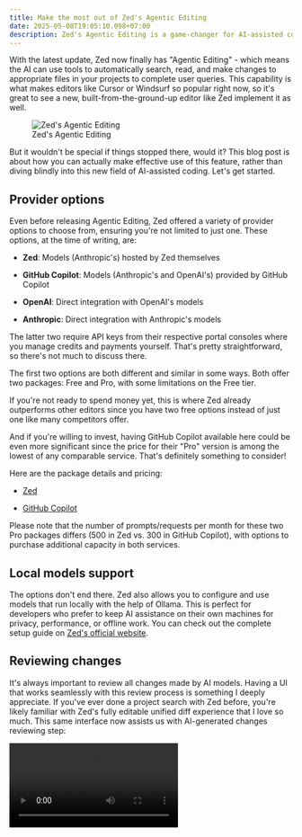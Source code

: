 ```yaml
---
title: Make the most out of Zed's Agentic Editing
date: 2025-05-08T19:05:10.098+07:00
description: Zed's Agentic Editing is a game-changer for AI-assisted coding. Here's how to effectively use it.
---
```


With the latest update, Zed now finally has "Agentic Editing" - which means the AI can use tools to automatically search, read, and make changes to appropriate files in your projects to complete user queries. This capability is what makes editors like Cursor or Windsurf so popular right now, so it's great to see a new, built-from-the-ground-up editor like Zed implement it as well.

<figure class="extended-pt">
  <div class="extended-wrapper">
    <Image src={agenticEditing} class="shadow-xl" alt="Zed's Agentic Editing" />
  </div>
  <figcaption class="text-center">
    Zed's Agentic Editing
  </figcaption>
</figure>

But it wouldn't be special if things stopped there, would it? This blog post is about how you can actually make effective use of this feature, rather than diving blindly into this new field of AI-assisted coding. Let's get started.

## Provider options

Even before releasing Agentic Editing, Zed offered a variety of provider options to choose from, ensuring you're not limited to just one. These options, at the time of writing, are:

- **Zed**: Models (Anthropic's) hosted by Zed themselves

- **GitHub Copilot**: Models (Anthropic's and OpenAI's) provided by GitHub Copilot

- **OpenAI**: Direct integration with OpenAI's models

- **Anthropic**: Direct integration with Anthropic's models

The latter two require API keys from their respective portal consoles where you manage credits and payments yourself. That's pretty straightforward, so there's not much to discuss there.

The first two options are both different and similar in some ways. Both offer two packages: Free and Pro, with some limitations on the Free tier.

If you're not ready to spend money yet, this is where Zed already outperforms other editors since you have two free options instead of just one like many competitors offer.

And if you're willing to invest, having GitHub Copilot available here could be even more significant since the price for their "Pro" version is among the lowest of any comparable service. That's definitely something to consider!

Here are the package details and pricing:

- [Zed](https://zed.dev/pricing)

- [GitHub Copilot](https://github.com/features/copilot/plans)

Please note that the number of prompts/requests per month for these two Pro packages differs (500 in Zed vs. 300 in GitHub Copilot), with options to purchase additional capacity in both services.

## Local models support

The options don't end there. Zed also allows you to configure and use models that run locally with the help of Ollama. This is perfect for developers who prefer to keep AI assistance on their own machines for privacy, performance, or offline work. You can check out the complete setup guide on [Zed's official website](https://zed.dev/docs/ai/custom-api-keys#ollama).

## Reviewing changes

It's always important to review all changes made by AI models. Having a UI that works seamlessly with this review process is something I deeply appreciate. If you've ever done a project search with Zed before, you're likely familiar with Zed's fully editable unified diff experience that I love so much. This same interface now assists us with AI-generated changes reviewing step:

<Video client:idle src={review} extended videoClass="rounded shadow-lg" />

## Wrapping up

Zed's implementation of Agentic Editing, combined with its flexible provider options and excellent review interface, makes it a strong contender in the increasingly competitive space of AI-assisted coding editors. Whether you're privacy-conscious and want to run local models, budget-conscious and appreciate the free tiers, or simply want the best tool for the job, Zed offers compelling options for developers at all levels.

Have you tried it? I'd love to hear your experience.
